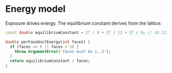 # Energy model

Exposure drives energy. The equilibrium constant derives from the lattice:

```dart
const double equilibriumConstant = 27 / 8 + 27 / 12 + 27 / 6; // 10.125

double perFaceUnitEnergy(int faces) {
  if (faces <= 0 || faces > 3) {
    throw ArgumentError('faces must be 1..3');
  }
  return equilibriumConstant / faces;
}
```
